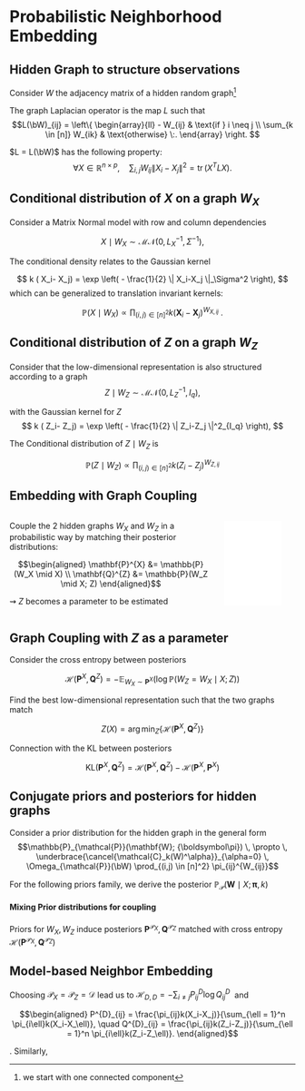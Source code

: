 
# Probabilistic Neighborhood Embedding

## Hidden Graph to structure observations

Consider $W$ the adjacency matrix of a hidden random graph^[we start with one connected component]

The graph Laplacian operator is the map $L$ such that
$$L(\bW)_{ij} = \left\{
\begin{array}{ll}
    - W_{ij} & \text{if } i \neq j \\
    \sum_{k \in [n]} W_{ik} & \text{otherwise} \:.
\end{array} 
\right. $$

$L = L(\bW)$ has the following property:
$$
\forall X \in \mathbb{R}^{n \times p}, \quad
\sum_{i,j} W_{ij}\|X_i -X_j\|^2 = \operatorname{tr}(X^T L X).
$$



## Conditional distribution of $X$ on a graph $W_X$

Consider a Matrix Normal model with row and column dependencies

$$
X \mid W_X  \sim \mathcal{MN} \bigg(0 , L_X^{-1},\, \Sigma^{-1} \bigg),
$$

The conditional density relates to the Gaussian kernel

$$
k ( X_i- X_j) = \exp \left( - \frac{1}{2} \| X_i-X_j \|_\Sigma^2 \right), 
$$
which can be generalized to translation invariant kernels:

$$
\mathbb{P}(X \mid W_X) \propto \prod_{(i,j) \in [n]^2} k(\mathbf{X}_{i} - \mathbf{X}_{j})^{W_{X,ij}} \: .
$$

## Conditional distribution of $Z$ on a graph $W_Z$

Consider that the low-dimensional representation is also structured according to a graph
$$
Z \mid W_Z  \sim \mathcal{MN} \bigg(0 , L_Z^{-1},\, I_q\bigg),
$$

with the Gaussian kernel for $Z$
$$
k ( Z_i- Z_j) = \exp \left( - \frac{1}{2} \| Z_i-Z_j \|^2_{I_q} \right), 
$$

The Conditional distribution of $Z \mid W_Z$ is

$$\mathbb{P}(Z \mid W_Z) \propto \prod_{(i,j) \in [n]^2}  k(Z_i - Z_j)^{W_{Z,ij}}$$

## Embedding with Graph Coupling

:::: {.columns}

::: {.column}
Couple the 2 hidden graphs $W_X$ and $W_Z$ in a probabilistic way by matching their posterior distributions:

$$\begin{aligned}
\mathbf{P}^{X} &= \mathbb{P}(W_X \mid X) \\
\mathbf{Q}^{Z} &= \mathbb{P}(W_Z \mid X; Z)
\end{aligned}$$

$\rightsquigarrow$ $Z$ becomes a parameter to be estimated

:::

::: {.column}

![](figs/pne/two_graph_model_W.pdf){width="80%"}

:::

::::

## Graph Coupling with $Z$ as a parameter

 Consider the cross entropy between posteriors
 
$$
\mathcal{H}\big(\mathbf{P}^{X}, \mathbf{Q}^{Z} \big) = - \mathbb{E}_{W_X \sim \mathbf{P}^{X}} \bigg(\log \mathbb{P}(W_Z=W_X \mid X ; Z) \bigg)
$$

 Find the best low-dimensional representation such that the two graphs match

$$
Z(X) = \arg \min_{Z} \bigg\{  \mathcal{H}\big(\mathbf{P}^{X}, \mathbf{Q}^{Z} \big) \bigg\}
$$

 Connection with the KL between posteriors

$$
\text{KL}\big(\mathbf{P}^{X}, \mathbf{Q}^{Z} \big)   =   \mathcal{H}\big(\mathbf{P}^{X}, \mathbf{Q}^{Z} \big) - \mathcal{H}\big(\mathbf{P}^{X}, \mathbf{P}^{X} \big)
$$

<!-- \begin{frame}{First Outline} 
\textit{Done...}
\begin{itemize}
\item Consider two hidden random graphs $W_X,W_Z$
\item Define a conditional model $X\mid W_X, Z\mid W_Z$ 
\item Consider pairwise similarity distributions (Pairwise Markov Random Field)
\item Find $Z$ by matching the posteriors using a cross entropy criterion 
\end{itemize}
\vspace{0.5cm}
\textit{...to be done :}
\begin{itemize}
\item Define/Construct the priors for $W_X,W_Z$
\item Deduce/Induce the posteriors for $W_X,W_Z$
\item Carefully inspect the case with more than one connected component
\end{itemize}
\end{frame} -->


## Conjugate priors and posteriors for hidden graphs

Consider a prior distribution for the hidden graph in the general form
$$\mathbb{P}_{\mathcal{P}}(\mathbf{W}; {\boldsymbol\pi}) \, \propto \, \underbrace{\cancel{\mathcal{C}_k(W)^\alpha}}_{\alpha=0} \, \Omega_{\mathcal{P}}(\bW) \prod_{(i,j) \in [n]^2} \pi_{ij}^{W_{ij}}$$

For the following priors family, we derive the posterior $\mathbb{P}_{\mathcal{P}}(\mathbf{W}\mid X ; {\boldsymbol\pi}, k)$

\begin{center}
\begin{footnotesize}
\begin{tabular}{l|ccc}
$\mathcal{P}$           & $\Omega_{\mathcal{P}}(\bW)$                  & Prior for $W$\\
\hline
$\mathcal{B}\quad$ Bernoulli                &  $\prod_{ij} \mathbf{1}_{W_{ij} \leq 1}$   & $\mathcal{B}\left( \frac{\pi_{ij}}{ 1 + \pi_{ij} } \right)$&  $\mathcal{B}\left( \frac{\pi_{ij}k_{ij}}{1 + \pi_{ij}k_{ij}} \right)$\\
$\mathcal{D}\quad$ Unitary Fixed degree           & $\prod_{i} \mathbf{1}_{W_{i+} = 1}$        & $\mathcal{M}\left(1, \frac{{\boldsymbol\pi}_{i}}{\pi_{i+}} \right)$ & $\mathcal{M}\left(1, \frac{[{\pi k}]_i}{[\pi k]_{i+}} \right)$ \\
$\mathcal{E}\quad$ Fixed Number of edges & $\prod_{ij}(W_{ij}!)^{-1}$                  & $\mathcal{M}\left(n, \frac{{\boldsymbol\pi}}{\pi_{++}} \right)$ &  $\mathcal{M}\left(n, \frac{{\pi k}}{ [\pi k]_{++}}\right)$\\
\end{tabular}
$\pi_{ij}k_{ij} = \pi_{ij}k(X_i-X_j)$ is the posterior strength of edges (normalized or not)
\end{footnotesize}
\end{center}

\bigskip

#### Mixing Prior distributions for coupling

Priors for $W_X, W_Z$ induce posteriors $\mathbf{P}^{\mathcal{P}_X}, \mathbf{Q}^{\mathcal{P}_Z}$ matched with cross entropy $\mathcal{H}\big(\mathbf{P}^{\mathcal{P}_X},\mathbf{Q}^{\mathcal{P}_Z}\big)$

## Model-based Neighbor Embedding

Choosing $\mathcal{P}_X=\mathcal{P}_Z=\mathcal{D}$ lead us to $\displaystyle \mathcal{H}_{D,D} = - \sum_{i \neq j} P^{D}_{ij} \log Q^{D}_{ij} \:$ and

$$\begin{aligned}
P^{D}_{ij} = \frac{\pi_{ij}k(X_i-X_j)}{\sum_{\ell = 1}^n \pi_{i\ell}k(X_i-X_\ell)}, \quad 
Q^{D}_{ij} = \frac{\pi_{ij}k(Z_i-Z_j)}{\sum_{\ell = 1}^n \pi_{i\ell}k(Z_i-Z_\ell)}.
\end{aligned}$$

\emphase{We defined the generative model for SNE!}. Similarly,

\begin{center}
\begin{scriptsize}
\begin{tabular}{@{}llll@{}}
Algorithm & Input Similarity & Latent Similarity & Loss Function  \\ [0.4em]
\hline &&&\\[-0.7em]
SNE & $P_{ij}^{D} = \frac{k_x(\mathbf{X}_{i} - \mathbf{X}_{j})}{\sum_\ell k_x(\mathbf{X}_{i} - \mathbf{X}_{\ell})}$ & $Q_{ij}^{D} = \frac{k_z(\mathbf{Z}_{i} - \mathbf{Z}_{j})}{\sum_\ell k_z(\mathbf{Z}_{i} - \mathbf{Z}_{\ell})}$ & $- \sum_{i \neq j} P^{D}_{ij} \log Q^{D}_{ij}$ \\ [0.8em]
\hline &&&\\[-0.7em]
Sym-SNE & $\overline{P}^{D}_{ij} = P_{ij}^{D} + P_{ji}^{D}$ & $Q_{ij}^{E} = \frac{k_z(\mathbf{Z}_{i} - \mathbf{Z}_{j})}{\sum_{\ell,t} k_z(\mathbf{Z}_{\ell} - \mathbf{Z}_{t})}$ & $- \sum_{i < j} \overline{P}^{D}_{ij} \log 
Q^{E}_{ij}$ \\ [0.8em]
\hline &&&\\[-0.7em]
LargeVis & $\overline{P}^{D}_{ij} = P_{ij}^{D} + P_{ji}^{D}$ & $Q^{B}_{ij} = \frac{k_z(\mathbf{Z}_{i} - \mathbf{Z}_{j})}{1+k_z(\mathbf{Z}_{i} - \mathbf{Z}_{j})}$ & $- \sum_{i < j} \overline{P}^{D}_{ij} \log Q^{B}_{ij} + \left(2-\overline{P}^{D}_{ij}\right) \log (1- Q^{B}_{ij})$ \\ [0.8em]
\hline &&&\\[-0.7em]
UMAP & $\widetilde{P}^{B}_{ij} = P^{B}_{ij} + P^{B}_{ji} - P^{B}_{ij}P^{B}_{ji}$ & $Q^{B}_{ij} = \frac{k_z(\mathbf{Z}_{i} - \mathbf{Z}_{j})}{1+k_z(\mathbf{Z}_{i} - \mathbf{Z}_{j})}$ & $- \sum_{i < j} \widetilde{P}^{B}_{ij} \log Q^{B}_{ij} + \left(1-\widetilde{P}^{B}_{ij}\right) \log (1- Q^{B}_{ij})$ \\ [0.8em]
\end{tabular}
\end{scriptsize}
\end{center}


<!-- ## Model-based UMAP

Choose $\mathcal{P}_X=\mathcal{P}_Z=\mathcal{B}$ and define the symmetrized graph

$$
\widetilde{\bW}_{X} = \mathbf{1}_{\bW_{X} + \bW_X^T \geq 1}
$$

By independence of the symmetrized edges, 

$$ 
\widetilde{W}_{X,ij} \sim \mathcal{B}\left(\widetilde{P}^{B}_{ij} \right)
\quad \text{with} \quad
\widetilde{P}^{B}_{ij} = P^{B}_{ij} + P^{B}_{ji} - P^{B}_{ij} P^{B}_{ji}
$$

Coupling $\widetilde{\bW}_{X}$ and $\bW_{Z}$ gives

$$
\mathcal{H}_{\widetilde{B},B} = -2 \sum_{i<j} \widetilde{P}_{ij}^{B} \log Q_{ij}^{B} + \left(1 - \widetilde{P}_{ij}^{B} \right) \log \left( 1 - Q_{ij}^{B} \right)
$$ -->

